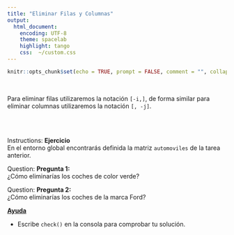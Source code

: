 ```yaml
---
title: "Eliminar Filas y Columnas"
output:
  html_document:
    encoding: UTF-8
    theme: spacelab
    highlight: tango
    css:  ~/custom.css
---
```


```r
knitr::opts_chunk$set(echo = TRUE, prompt = FALSE, comment = "", collapse = TRUE)
```

</br>

Para eliminar filas utilizaremos la notación `[-i,]`, de forma similar para eliminar columnas utilizaremos la notación `[, -j]`.

</br>
</br>

<div class="alert alert-success" role="alert">
<span class="glyphicon glyphicon-education" aria-hidden="true"></span>
<span class="sr-only">Instructions:</span>
__Ejercicio __ </br>
En el entorno global encontrarás definida la matriz `automoviles` de la tarea anterior.
</div>

<div class="panel panel-warning">
 <div class="panel-body">
 
<div class="alert alert-warning" role="alert">
<span class="glyphicon glyphicon-question-sign" aria-hidden="true"></span>
<span class="sr-only">Question:</span>
**Pregunta 1:**  
¿Cómo eliminarías los coches de color verde?
</div>


<div class="alert alert-warning" role="alert">
<span class="glyphicon glyphicon-question-sign" aria-hidden="true"></span>
<span class="sr-only">Question:</span>
**Pregunta 2:**  
¿Cómo eliminarías los coches de la marca Ford?

</div>


<p>
<a class="btn btn-info" data-toggle="collapse" href="#hint" aria-expanded="false" aria-controls="collapseExample">
<span class="glyphicon glyphicon-exclamation-sign" aria-hidden="true"></span>   __Ayuda__</a>
</p>
<div class="collapse" id="hint">
<div class="card card-block">
<div class="alert alert-info" role="alert">
- Escribe `check()` en la consola para comprobar tu solución.
</div>
</div>














